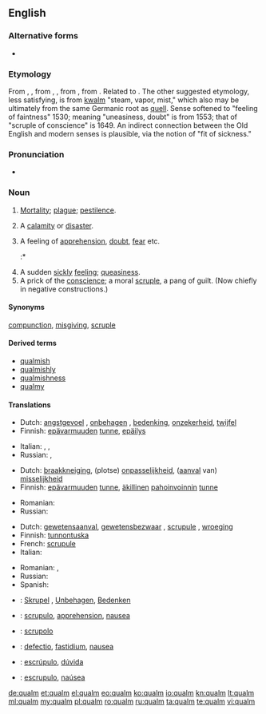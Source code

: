 {{also|Qualm}}
==English==

===Alternative forms===
* {{l|en|calm}} {{qualifier|dialectal}}

===Etymology===
From {{etyl|enm}} {{term|qualm|lang=enm}}, {{term|cwalm||death, sickness, plague|lang=enm}}, from {{etyl|ang}} {{term|cwealm|lang=ang}} {{gloss|West Saxon: "death, disaster, plague"}}, {{term|utcualm|ūtcualm|lang=ang}} {{gloss|Anglian: "utter destruction"}}, from {{etyl|gem-pro|en}} {{recons|kwalmaz||killing, death, destruction|lang=gem-pro}}, from {{etyl|ine-pro|en}} {{recons|gʷel-||to stick, pierce; pain, injury, death|lang=ine-pro}}. Related to {{term|cwelan||to die,|lang=ang}} {{term|cwellan||to kill|lang=ang}}. The other suggested etymology, less satisfying, is from {{etyl|nl}} [[kwalm]] "steam, vapor, mist," which also may be ultimately from the same Germanic root as [[quell]]. Sense softened to "feeling of faintness" 1530; meaning "uneasiness, doubt" is from 1553; that of "scruple of conscience" is 1649. An indirect connection between the Old English and modern senses is plausible, via the notion of "fit of sickness."

===Pronunciation===
* {{a|US}} {{IPA|/kwɑm/}}

===Noun===
{{en-noun}}

# {{context|now|_|chiefly|UK|_|dialectal}} [[mortality|Mortality]]; [[plague]]; [[pestilence]].
# {{context|now|_|chiefly|UK|_|dialectal}} A [[calamity]] or [[disaster]].
# A feeling of [[apprehension]], [[doubt]], [[fear]] etc. {{defdate|from 16th c.}}
#:* {{quote-web
|date=2012-08-25
|year=
|first=
|last=
|author=Andy Pasztor
|authorlink=
|title=Armstrong, First Man on Moon, Dies
|site=Wall Street Journal
|url=http://online.wsj.com/article/SB10000872396390444812704577611620494238512.html
|archiveorg=
|accessdate=2012-08-26
|passage=Opponents of those privatization plans hoped to use Mr. Armstrong's '''qualms''' as ammunition to block the White House initiatives, and they asked for more public statements.
}}
# A sudden [[sickly]] [[feeling]]; [[queasiness]]. {{defdate|from 16th c.}}
# A prick of the [[conscience]]; a moral [[scruple]], a pang of guilt. (Now chiefly in negative constructions.) {{defdate|from 17th c.}}

====Synonyms====
[[compunction]], [[misgiving]], [[scruple]]

====Derived terms====
* [[qualmish]]
* [[qualmishly]]
* [[qualmishness]]
* [[qualmy]]

====Translations====
{{trans-top|a sudden feeling of apprehension, doubt, fear etc.}}
* Dutch: [[angstgevoel]] {{n}}, [[onbehagen]] {{n}}, [[bedenking]], [[onzekerheid]], [[twijfel]]
* Finnish: [[epävarmuus|epävarmuuden]] [[tunne]], [[epäilys]]
{{trans-mid}}
* Italian: {{t+|it|dubbio|m}}, {{t+|it|apprensione|f}}, {{t+|it|paura|f}}
* Russian: {{t+|ru|сомнение|n|tr=somnénije}}, {{t+|ru|растерянность|f|tr=rastérjannostʹ}}
{{trans-bottom}}

{{trans-top|a sickly feeling of being ill at ease; sudden queasiness}}
* Dutch: [[braakkneiging]], (plotse) [[onpasselijkheid]], ([[aanval]] van) [[misselijkheid]]
* Finnish: [[epävarmuus|epävarmuuden]] [[tunne]], [[äkillinen]] [[pahoinvointi|pahoinvoinnin]] [[tunne]]
{{trans-mid}}
* Romanian: {{t+|ro|greață|f}}
* Russian: {{t+|ru|тошнота|f|tr=tošnotá}}
{{trans-bottom}}

{{trans-top|a prick of the conscience, moral scrupule}}
* Dutch: [[gewetensaanval]], [[gewetensbezwaar]] {{n}}, [[scrupule]] {{m}}, [[wroeging]]
* Finnish: [[tunnontuska]]
* French: [[scrupule]] {{m}}
* Italian: {{t+|it|scrupolo|m}}
{{trans-mid}}
* Romanian: {{t-|ro|scrupul|n}}, {{t-|ro|compuncțiune|f}}
* Russian: {{t-|ru|угрызения совести|n-p|tr=ugryzénija sóvesti}}
* Spanish: {{t+|es|escrúpulo|m}}
{{trans-bottom}}

{{checktrans-top|}}
* {{ttbc|de}}: [[Skrupel]] {{m}}, [[Unbehagen]], [[Bedenken]] {{n-p}}
* {{ttbc|ia}}: [[scrupulo]], [[apprehension]], [[nausea]]
{{trans-mid}}
* {{ttbc|it}}: [[scrupolo]]
* {{ttbc|la}}: [[defectio]], [[fastidium]], [[nausea]]
* {{ttbc|pt}}: [[escrúpulo]], [[dúvida]]
* {{ttbc|es}}: [[escrupulo]], [[naúsea]]
{{trans-bottom}}

[[de:qualm]]
[[et:qualm]]
[[el:qualm]]
[[eo:qualm]]
[[ko:qualm]]
[[io:qualm]]
[[kn:qualm]]
[[lt:qualm]]
[[ml:qualm]]
[[my:qualm]]
[[pl:qualm]]
[[ro:qualm]]
[[ru:qualm]]
[[ta:qualm]]
[[te:qualm]]
[[vi:qualm]]